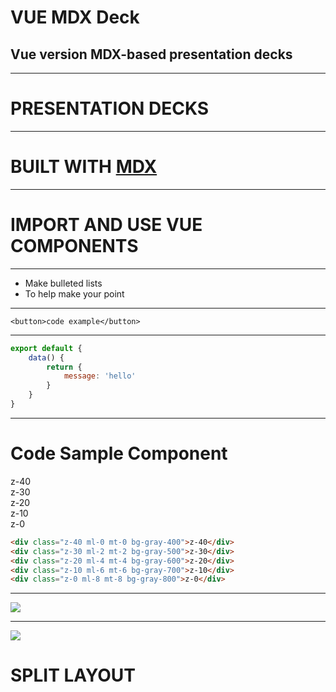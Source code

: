 
# VUE MDX Deck

## Vue version MDX-based presentation decks

---

# PRESENTATION DECKS

---

<h1>BUILT WITH <a href="https://github.com/mdx-js/mdx" target="_blank">MDX</a></h1>

---

# IMPORT AND USE VUE COMPONENTS

<Counter />

---

- Make bulleted lists
- To help make your point

---

```
<button>code example</button>
```

---

```jsx
export default {
    data() {
        return {
            message: 'hello'
        }
    }
}
```

---

# Code Sample Component

<CodeSample>
    <div class="relative h-32 text-center">
      <div class="z-40 absolute w-24 h-24 ml-0 mt-0 bg-gray-400 flex justify-center items-center">z-40</div>
      <div class="z-30 absolute w-24 h-24 ml-2 mt-2 bg-gray-500 flex justify-center items-center">z-30</div>
      <div class="z-20 absolute w-24 h-24 ml-4 mt-4 bg-gray-600 flex justify-center items-center">z-20</div>
      <div class="z-10 absolute w-24 h-24 ml-6 mt-6 bg-gray-700 flex justify-center items-center">z-10</div>
      <div class="z-0 absolute w-24 h-24 ml-8 mt-8 bg-gray-800 flex justify-center items-center">z-0</div>
    </div>

```html
<div class="z-40 ml-0 mt-0 bg-gray-400">z-40</div>
<div class="z-30 ml-2 mt-2 bg-gray-500">z-30</div>
<div class="z-20 ml-4 mt-4 bg-gray-600">z-20</div>
<div class="z-10 ml-6 mt-6 bg-gray-700">z-10</div>
<div class="z-0 ml-8 mt-8 bg-gray-800">z-0</div>
```
</CodeSample>

---

![](https://images.unsplash.com/photo-1462331940025-496dfbfc7564?ixlib=rb-1.2.1&ixid=eyJhcHBfaWQiOjEyMDd9&auto=format&fit=crop&w=1054&q=80)

---

<Split>

![](https://images.unsplash.com/photo-1462331940025-496dfbfc7564?ixlib=rb-1.2.1&ixid=eyJhcHBfaWQiOjEyMDd9&auto=format&fit=crop&w=1054&q=80)

# SPLIT LAYOUT

</Split>
